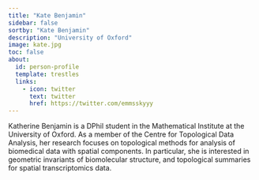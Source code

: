 ```yaml
---
title: "Kate Benjamin"
sidebar: false
sortby: "Kate Benjamin"
description: "University of Oxford"
image: kate.jpg
toc: false
about:
  id: person-profile
  template: trestles
  links:
    - icon: twitter
      text: twitter
      href: https://twitter.com/emmsskyyy
---
```


Katherine Benjamin is a DPhil student in the Mathematical Institute at the University of Oxford. As a member of the Centre for Topological Data Analysis, her research focuses on topological methods for analysis of biomedical data with spatial components. In particular, she is interested in geometric invariants of biomolecular structure, and topological summaries for spatial transcriptomics data.